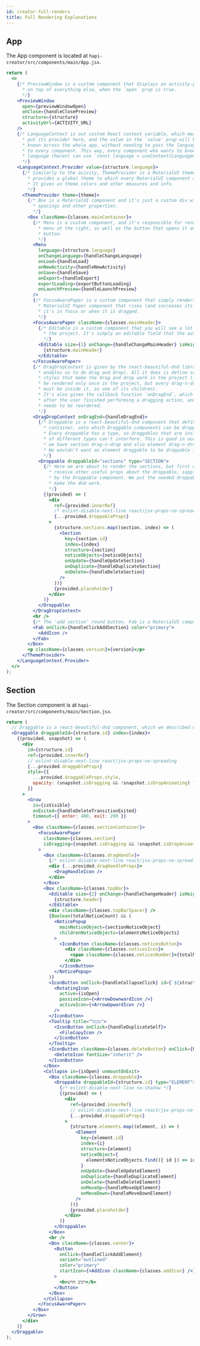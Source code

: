 ```yaml
---
id: creator-full-renders
title: Full Rendering Explanations
---
```


## App

The App component is located at `hapi-creator/src/components/main/App.jsx`.

```jsx title="App.jsx"
return (
  <>
    {/* PreviewWindow is a custom component that displays an activity-preview window
      * on top of everything else, when the `open` prop is true.
      */}
    <PreviewWindow
      open={previewWindowOpen}
      onClose={handleClosePreview}
      structure={structure}
      activityUrl={ACTIVITY_URL}
    />
    {/* LanguageContext is out custom React context variable, which means that we
      * put its provider here, and the value in the `value` prop will be globally
      * known across the whole app, without needing to pass the language prop down
      * to every component. This way, every component who wants to know the activity's
      * language (he/en) can use `const language = useContext(LanguageContext)`.
      */}
    <LanguageContext.Provider value={structure.language}>
      {/* Similarly to the acivity, ThemeProvider is a MaterialUI theme, and it
        * provides a global theme to which every MaterialUI component conforms.
        * It gives us theme colors and other measures and info.
        */}
      <ThemeProvider theme={theme}>
        {/* Box is a MaterialUI component and it's just a custom div with default
          * spacings and other properties.
          */}
        <Box className={classes.mainContainer}>
          {/* Menu is a custom component, and it's responsible for rendering the
            * menu at the right, as well as the button that opens it and the preview
            * button.
            */}
          <Menu
            language={structure.language}
            onChangeLanguage={handleChangeLanguage}
            onLoad={handleLoad}
            onNewActivity={handleNewActivity}
            onSave={handleSave}
            onExport={handleExport}
            exportLoading={exportButtonLoading}
            onLaunchPreview={handleLaunchPreview}
          />
          {/* FocusAwarePaper is a custom component that simply renders a
            * MaterialUI Paper component that rises (and increases its shadow) when
            * it's in focus or when it is dragged.
            */}
          <FocusAwarePaper className={classes.mainHeader}>
            {/* Editable is a custom component that you will see a lot throughout
              * the project. It's simply an editable field that the author can edit.
              */}
            <Editable size={1} onChange={handleChangeMainHeader} isHeightFixed height="64px">
              {structure.mainHeader}
            </Editable>
          </FocusAwarePaper>
          {/* DragDropContext is given by the react-beautiful-dnd library (that
            * enables us to do drag and drop). All it does is define scripts and
            * styles that make the drag and drop work in the project (it needs to
            * be rendered only once in the project, but every drag-n-drop element
            * must be inside it, as one of its children).
            * It's also given the callback function `onDragEnd`, which is called
            * after the user finished performing a dragging action, and the structure
            * needs to be reordered.
            */}
          <DragDropContext onDragEnd={handleDragEnd}>
            {/* Droppable is a react-beautiful-dnd component that defines a droppable
              * container, onto which Draggable components can be dropped and rested.
              * Every droppable has a type, so draggables that are inside of droppables
              * of different types can't interfere. This is good in our case because
              * we have section drag-n-drop and also element drag-n-drop.
              * We wouldn't want an element draggable to be droppable in the section area.
              */}
            <Droppable droppableId="sections" type="SECTION">
              {/* Here we are about to render the sections, but first we need to
                * receive other useful props about the droppable, supplied to us
                * by the Droppable component. We put the needed droppableProps to
                * make the dnd work.
                */}
              {(provided) => (
                <div
                  ref={provided.innerRef}
                  /* eslint-disable-next-line react/jsx-props-no-spreading */
                  {...provided.droppableProps}
                >
                  {structure.sections.map((section, index) => (
                    <Section
                      key={section.id}
                      index={index}
                      structure={section}
                      noticeObjects={noticeObjects}
                      onUpdate={handleUpdateSection}
                      onDuplicate={handleDuplicateSection}
                      onDelete={handleDeleteSection}
                    />
                  ))}
                  {provided.placeholder}
                </div>
              )}
            </Droppable>
          </DragDropContext>
          <br />
          {/* The 'add section' round button. Fab is a MaterialUI component. */}
          <Fab onClick={handleClickAddSection} color="primary">
            <AddIcon />
          </Fab>
        </Box>
        <p className={classes.version}>{version}</p>
      </ThemeProvider>
    </LanguageContext.Provider>
  </>
);
```

## Section

The Section component is at `hapi-creator/src/components/main/Section.jsx`.

```jsx title="Section.jsx"
return (
  // Draggable is a react-beautiful-dnd component, which we described earlier in the App
  <Draggable draggableId={structure.id} index={index}>
    {(provided, snapshot) => (
      <div
        id={structure.id}
        ref={provided.innerRef}
        // eslint-disable-next-line react/jsx-props-no-spreading
        {...provided.draggableProps}
        style={{
          ...provided.draggableProps.style,
          opacity: (snapshot.isDragging && !snapshot.isDropAnimating) ? 0.8 : 1,
        }}
      >
        <Grow
          in={isVisible}
          onExited={handleDeleteTransitionExited}
          timeout={{ enter: 400, exit: 200 }}
        >
          <Box className={classes.sectionContainer}>
            <FocusAwarePaper
              className={classes.section}
              isDragging={snapshot.isDragging && !snapshot.isDropAnimating}
            >
              <Box className={classes.dragHandle}>
                {/* eslint-disable-next-line react/jsx-props-no-spreading */}
                <div {...provided.dragHandleProps}>
                  <DragHandleIcon />
                </div>
              </Box>
              <Box className={classes.topBar}>
                <Editable size={2} onChange={handleChangeHeader} isHeightFixed height="50px">
                  {structure.header}
                </Editable>
                <div className={classes.topBarSpacer} />
                {Boolean(totalNoticeCount) && (
                  <NoticePopup
                    mainNoticeObject={sectionNoticeObject}
                    childrenNoticeObjects={elementsNoticeObjects}
                  >
                    <IconButton className={classes.noticesButton}>
                      <div className={classes.noticesIcon}>
                        <span className={classes.noticesNumber}>{totalNoticeCount}</span>
                      </div>
                    </IconButton>
                  </NoticePopup>
                )}
                <IconButton onClick={handleCollapseClick} id={`${structure.id}`}>
                  <RotatingIcon
                    active={isOpen}
                    passiveIcon={<ArrowDownwardIcon />}
                    activeIcon={<ArrowUpwardIcon />}
                  />
                </IconButton>
                <Tooltip title="שכפל">
                  <IconButton onClick={handleDuplicateSelf}>
                    <FileCopyIcon />
                  </IconButton>
                </Tooltip>
                <IconButton className={classes.deleteButton} onClick={handleDeleteSelf}>
                  <DeleteIcon fontSize="inherit" />
                </IconButton>
              </Box>
              <Collapse in={isOpen} unmountOnExit>
                <Box className={classes.droppable}>
                  <Droppable droppableId={structure.id} type="ELEMENT">
                    {/* eslint-disable-next-line no-shadow */}
                    {(provided) => (
                      <div
                        ref={provided.innerRef}
                        // eslint-disable-next-line react/jsx-props-no-spreading
                        {...provided.droppableProps}
                      >
                        {structure.elements.map((element, i) => (
                          <Element
                            key={element.id}
                            index={i}
                            structure={element}
                            noticeObject={
                              elementsNoticeObjects.find(({ id }) => id === element.id)
                            }
                            onUpdate={handleUpdateElement}
                            onDuplicate={handleDuplicateElement}
                            onDelete={handleDeleteElement}
                            onMoveUp={handleMoveUpElement}
                            onMoveDown={handleMoveDownElement}
                          />
                        ))}
                        {provided.placeholder}
                      </div>
                    )}
                  </Droppable>
                </Box>
                <br />
                <Box className={classes.center}>
                  <Button
                    onClick={handleClickAddElement}
                    variant="outlined"
                    color="primary"
                    startIcon={<AddIcon className={classes.addIcon} />}
                  >
                    <b>רכיב חדש</b>
                  </Button>
                </Box>
              </Collapse>
            </FocusAwarePaper>
          </Box>
        </Grow>
      </div>
    )}
  </Draggable>
);
```
